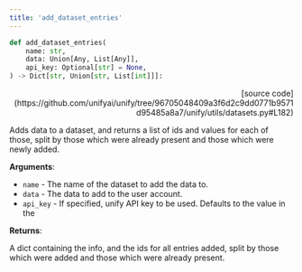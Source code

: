 ```yaml
---
title: 'add_dataset_entries'
---
```


```python
def add_dataset_entries(
    name: str,
    data: Union[Any, List[Any]],
    api_key: Optional[str] = None,
) -> Dict[str, Union[str, List[int]]]:
```

<p align="right">[source code](https://github.com/unifyai/unify/tree/96705048409a3f6d2c9dd0771b9571d95485a8a7/unify/utils/datasets.py#L182)</p>

Adds data to a dataset, and returns a list of ids and values for each of
those, split by those which were already present and those which were newly added.

**Arguments**:

- `name` - The name of the dataset to add the data to.
- `data` - The data to add to the user account.
- `api_key` - If specified, unify API key to be used. Defaults to the value in the



**Returns**:

A dict containing the info, and the ids for all entries added, split by those
which were added and those which were already present.